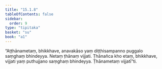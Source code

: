```yaml
---
title: "15.1.8"
tableOfContents: false
sidebar:
  order: 9
type: "tipitaka"
basket: "su"
book: "a1"
---
```



<DynamicBreadcrumb />

<Division number="275" book="a1" bookNo="15" page="29">

<Paragraph number="365" book="a1">
“Aṭṭhānametaṃ, bhikkhave, anavakāso yaṃ diṭṭhisampanno puggalo saṃghaṃ bhindeyya. Netaṃ ṭhānaṃ vijjati. Ṭhānañca kho etaṃ, bhikkhave, vijjati yaṃ puthujjano saṃghaṃ bhindeyya. Ṭhānametaṃ vijjatī”ti.
</Paragraph>
</Division>
